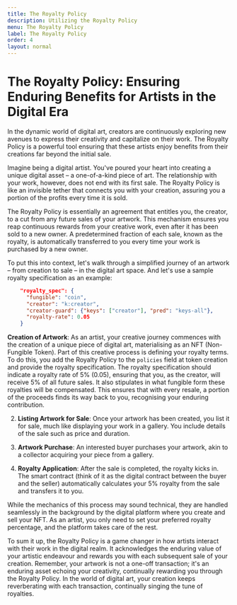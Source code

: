 ```yaml
---
title: The Royalty Policy
description: Utilizing the Royalty Policy
menu: The Royalty Policy
label: The Royalty Policy
order: 4
layout: normal
---
```


# The Royalty Policy: Ensuring Enduring Benefits for Artists in the Digital Era

In the dynamic world of digital art, creators are continuously exploring new
avenues to express their creativity and capitalize on their work. The Royalty
Policy is a powerful tool ensuring that these artists enjoy benefits from their
creations far beyond the initial sale.

Imagine being a digital artist. You've poured your heart into creating a unique
digital asset – a one-of-a-kind piece of art. The relationship with your work,
however, does not end with its first sale. The Royalty Policy is like an
invisible tether that connects you with your creation, assuring you a portion of
the profits every time it is sold.

The Royalty Policy is essentially an agreement that entitles you, the creator,
to a cut from any future sales of your artwork. This mechanism ensures you reap
continuous rewards from your creative work, even after it has been sold to a new
owner. A predetermined fraction of each sale, known as the royalty, is
automatically transferred to you every time your work is purchased by a new
owner.

To put this into context, let's walk through a simplified journey of an artwork
– from creation to sale – in the digital art space. And let's use a sample
royalty specification as an example:

```json
    "royalty_spec": {
      "fungible": "coin",
      "creator": "k:creator",
      "creator-guard": {"keys": ["creator"], "pred": "keys-all"},
      "royalty-rate": 0.05
    }
```

**Creation of Artwork**: As an artist, your creative journey commences with the
creation of a unique piece of digital art, materialising as an NFT (Non-Fungible
Token). Part of this creative process is defining your royalty terms. To do
this, you add the Royalty Policy to the `policies` field at token creation and
provide the royalty specification. The royalty specification should indicate a
royalty rate of 5% (0.05), ensuring that you, as the creator, will receive 5% of
all future sales. It also stipulates in what fungible form these royalties will
be compensated. This ensures that with every resale, a portion of the proceeds
finds its way back to you, recognising your enduring contribution.

2.  **Listing Artwork for Sale**: Once your artwork has been created, you list
    it for sale, much like displaying your work in a gallery. You include
    details of the sale such as price and duration.

3.  **Artwork Purchase**: An interested buyer purchases your artwork, akin to a
    collector acquiring your piece from a gallery.

4.  **Royalty Application**: After the sale is completed, the royalty kicks in.
    The smart contract (think of it as the digital contract between the buyer
    and the seller) automatically calculates your 5% royalty from the sale and
    transfers it to you.

While the mechanics of this process may sound technical, they are handled
seamlessly in the background by the digital platform where you create and sell
your NFT. As an artist, you only need to set your preferred royalty percentage,
and the platform takes care of the rest.

To sum it up, the Royalty Policy is a game changer in how artists interact with
their work in the digital realm. It acknowledges the enduring value of your
artistic endeavour and rewards you with each subsequent sale of your creation.
Remember, your artwork is not a one-off transaction; it's an enduring asset
echoing your creativity, continually rewarding you through the Royalty Policy.
In the world of digital art, your creation keeps reverberating with each
transaction, continually singing the tune of royalties.
